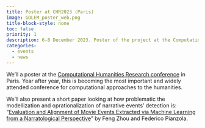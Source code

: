 ```yaml
---
title: Poster at CHR2023 (Paris)
image: GOLEM_poster_web.png
title-block-style: none
toc: false
priority: 1
description: 6-8 December 2023. Poster of the project at the Computational Humanities Research conference.
categories:
  - events
  - news
---
```


We'll a poster at the [Computational Humanities Research conference](https://2023.computational-humanities-research.org/programme/) in Paris. Year after year, this is becoming the most important and widely attended conference for computational approaches to the humanities.

We'll also present a short paper looking at how problematic the modellization and oprationalization of narrative events' detection is: "[Evaluation and Alignment of Movie Events Extracted via Machine Learning from a Narratological Perspective](https://ceur-ws.org/Vol-3558/paper441.pdf)" by Feng Zhou and Federico Pianzola.